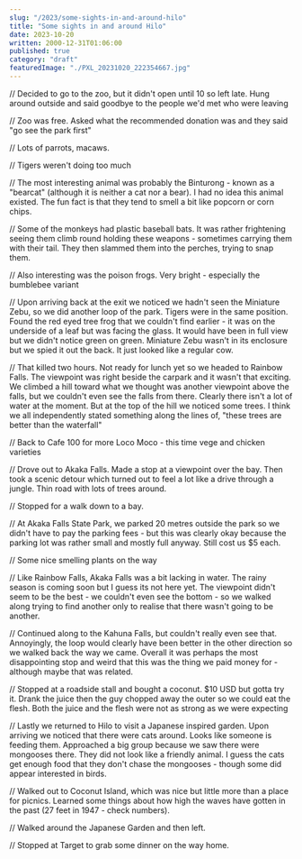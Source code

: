 ```yaml
---
slug: "/2023/some-sights-in-and-around-hilo"
title: "Some sights in and around Hilo"
date: 2023-10-20
written: 2000-12-31T01:06:00
published: true
category: "draft"
featuredImage: "./PXL_20231020_222354667.jpg"
---
```


// Decided to go to the zoo, but it didn't open until 10 so left late. Hung around outside and said goodbye to the people we'd met who were leaving

// Zoo was free. Asked what the recommended donation was and they said "go see the park first"

// Lots of parrots, macaws.

// Tigers weren't doing too much

// The most interesting animal was probably the Binturong - known as a "bearcat" (although it is neither a cat nor a bear). I had no idea this animal existed. The fun fact is that they tend to smell a bit like popcorn or corn chips.

// Some of the monkeys had plastic baseball bats. It was rather frightening seeing them climb round holding these weapons - sometimes carrying them with their tail. They then slammed them into the perches, trying to snap them.

// Also interesting was the poison frogs. Very bright - especially the bumblebee variant

// Upon arriving back at the exit we noticed we hadn't seen the Miniature Zebu, so we did another loop of the park. Tigers were in the same position. Found the red eyed tree frog that we couldn't find earlier - it was on the underside of a leaf but was facing the glass. It would have been in full view but we didn't notice green on green. Miniature Zebu wasn't in its enclosure but we spied it out the back. It just looked like a regular cow.

// That killed two hours. Not ready for lunch yet so we headed to Rainbow Falls. The viewpoint was right beside the carpark and it wasn't that exciting. We climbed a hill toward what we thought was another viewpoint above the falls, but we couldn't even see the falls from there. Clearly there isn't a lot of water at the moment. But at the top of the hill we noticed some trees. I think we all independently stated something along the lines of, "these trees are better than the waterfall"

// Back to Cafe 100 for more Loco Moco - this time vege and chicken varieties

// Drove out to Akaka Falls. Made a stop at a viewpoint over the bay. Then took a scenic detour which turned out to feel a lot like a drive through a jungle. Thin road with lots of trees around.

// Stopped for a walk down to a bay.

// At Akaka Falls State Park, we parked 20 metres outside the park so we didn't have to pay the parking fees - but this was clearly okay because the parking lot was rather small and mostly full anyway. Still cost us $5 each.

// Some nice smelling plants on the way

// Like Rainbow Falls, Akaka Falls was a bit lacking in water. The rainy season is coming soon but I guess its not here yet. The viewpoint didn't seem to be the best - we couldn't even see the bottom - so we walked along trying to find another only to realise that there wasn't going to be another.

// Continued along to the Kahuna Falls, but couldn't really even see that. Annoyingly, the loop would clearly have been better in the other direction so we walked back the way we came. Overall it was perhaps the most disappointing stop and weird that this was the thing we paid money for - although maybe that was related.

// Stopped at a roadside stall and bought a coconut. $10 USD but gotta try it. Drank the juice then the guy chopped away the outer so we could eat the flesh. Both the juice and the flesh were not as strong as we were expecting

// Lastly we returned to Hilo to visit a Japanese inspired garden. Upon arriving we noticed that there were cats around. Looks like someone is feeding them. Approached a big group because we saw there were mongooses there. They did not look like a friendly animal. I guess the cats get enough food that they don't chase the mongooses - though some did appear interested in birds.

// Walked out to Coconut Island, which was nice but little more than a place for picnics. Learned some things about how high the waves have gotten in the past (27 feet in 1947 - check numbers).

// Walked around the Japanese Garden and then left.

// Stopped at Target to grab some dinner on the way home.
